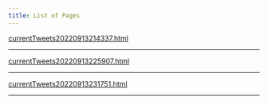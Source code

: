 ```yaml
---
title: List of Pages  
---
```



<a href='./pages/currentTweets20220913214337.html'>currentTweets20220913214337.html</a>


---



<a href='./pages/currentTweets20220913225907.html'>currentTweets20220913225907.html</a>


---



<a href='./pages/currentTweets20220913231751.html'>currentTweets20220913231751.html</a>


---



